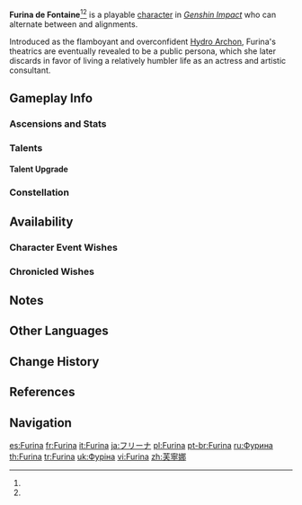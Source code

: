{{CharacterTabs}}
{{About|the playable character|information on the Hydro Archon|Focalors|the [[Genius Invokation TCG]] Character Card|Furina (Character Card)}}
{{Character Infobox
|image            = <gallery>
Furina Card.png|Card 1
Furina Card 2.png|Card 2
Character Furina Full Wish.png|Wish
Character Furina Game (Pneuma).png|In-Game (Pneuma)
Character Furina Game (Ousia).png|In-Game (Ousia)
</gallery>

<!--Playable Character Information-->
|type             = Playable
|element          = Hydro
|quality          = 5
|weapon           = Sword
|arkhe            = Pneuma;Ousia

<!--Character Information-->
|realname         = Furina de Fontaine<ref name="CD">YouTube: [https://youtu.be/EN79SfbcvIE?t=21 Character Demo &mdash; "Furina: All the World's a Stage"]</ref><ref name="Apocalypse">{{Ref/Quest|Apocalypse}}</ref>
|name             = Furina
|birthday         = October 13th
|constellation    = Animula Choragi
|region           = Fontaine
|affiliation      = Court of Fontaine
|affiliationNote  = on profile
|affiliation2     = Opera Epiclese
|affiliationNote2 = formerly
|affiliation3     = The Seven
|affiliationNote3 = as a [[The Seven#Representatives|representative]], formerly
|affiliationRef3  = <ref group=Note>Furina is not considered an Archon, as she neither had access to the Hydro Archon's Divine Throne nor disappeared when the [[Neuvillette|current Hydro Dragon]]'s full elemental authority was returned. However, as far as Teyvat is concerned, Furina is considered to have served as Fontaine's Archon and abdicated that role upon the prophecy's resolution.</ref>
|dish             = "Pour la Justice"
|namecard         = Furina: Banquet
|obtain           =
* [[Chanson of Many Waters|Event Wish &mdash; Chanson of Many Waters]]
|obtainType       = Event-Exclusive
|event_name       = Chanson of Many Waters
|releaseDate      = 2023-11-08
|title            = Endless Solo of Solitude
|title2           = Regina of All Waters, Kindreds, Peoples and Laws
|voiceEN          = [https://www.amberleeconnors.com/ Amber Lee Connors]<ref name="The Final Feast desc">YouTube: [https://youtu.be/9SbgmM3mSps Overture Teaser: The Final Feast] (Video Description)</ref>
|voiceCN          = [https://baike.baidu.com/item/钱琛/50023226 Qian Chen ({{zh|钱琛}})]<ref name="The Final Feast ZH desc">Bilibili: [https://www.bilibili.com/video/BV1ss4y1k7CD {{zh|序曲PV&mdash;&mdash;「致终幕的欢宴」}}] (Video Description)</ref>
|voiceJP          = {{w|Inori Minase|Minase Inori ({{ja|水瀬いのり}})}}<ref name="The Final Feast JP desc">YouTube: [https://youtu.be/tILKOAdPuIo {{ja|序曲PV「フィナーレへの歓宴」}}] (Video Description)</ref>
|voiceKR          = [https://namu.wiki/w/김하영 Kim Ha-yeong ({{ko|김하영}})]<ref name="The Final Feast KR desc">YouTube: [https://youtu.be/jJfxBACf2_o {{ko|서곡 PV-「종막을 향한 연회」}}] (Video Description)</ref>
}}
'''Furina de Fontaine'''<ref name="CD" /><ref name="Apocalypse" /> is a playable {{Hydro}} [[character]] in ''[[Genshin Impact]]'' who can alternate between {{Pneuma}} and {{Ousia}} alignments.

Introduced as the flamboyant and overconfident [[Hydro Archon]], Furina's theatrics are eventually revealed to be a public persona, which she later discards in favor of living a relatively humbler life as an actress and artistic consultant.

==Gameplay Info==
===Ascensions and Stats===
{{Character Ascensions and Stats}}

===Talents===
{{Talent Table}}

====Talent Upgrade====
{{Talent Upgrade}}

===Constellation===
{{Constellation Table}}

==Availability==
===Character Event Wishes===
{{Featured}}

===Chronicled Wishes===
{{Featured|chronicled=1}}

==Notes==
{{Reflist|note=1}}

==Other Languages==
{{Other Languages
|default_hidden = 1
|en      = Furina
|zhs     = 芙宁娜
|zhs_rm  = Fúníngnà
|zht     = 芙寧娜
|zht_rm  = Fúníngnà
|ja      = フリーナ
|ja_rm   = Furiina
|ko      = 푸리나
|es      = Furina
|fr      = Furina
|ru      = Фурина
|th      = Furina
|vi      = Furina
|de      = Furina
|id      = Furina
|pt      = Furina
|tr      = Furina
|it      = Furina
}}

==Change History==
{{Change History|4.2|introduced=4.0}}

==References==
{{Reflist}}

==Navigation==
{{Character Navbox}}

[[es:Furina]]
[[fr:Furina]]
[[it:Furina]]
[[ja:フリーナ]]
[[pl:Furina]]
[[pt-br:Furina]]
[[ru:Фурина]]
[[th:Furina]]
[[tr:Furina]]
[[uk:Фуріна]]
[[vi:Furina]]
[[zh:芙寧娜]]